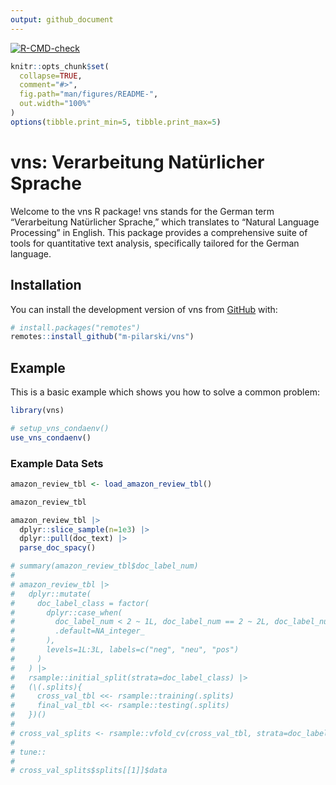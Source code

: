 ```yaml
---
output: github_document
---
```


<!-- README.md is generated from README.Rmd. Please edit that file -->

<!-- badges: start -->
[![R-CMD-check](https://github.com/m-pilarski/derp/actions/workflows/R-CMD-check.yaml/badge.svg)](https://github.com/m-pilarski/derp/actions/workflows/R-CMD-check.yaml)
<!-- badges: end -->

```r
knitr::opts_chunk$set(
  collapse=TRUE,
  comment="#>",
  fig.path="man/figures/README-",
  out.width="100%"
)
options(tibble.print_min=5, tibble.print_max=5)
```

# vns: Verarbeitung Natürlicher Sprache

Welcome to the vns R package! vns stands for the German term "Verarbeitung Natürlicher Sprache," which translates to "Natural Language Processing" in English. This package provides a comprehensive suite of tools for quantitative text analysis, specifically tailored for the German language.

## Installation

You can install the development version of vns from [GitHub](https://github.com/) with:

```r
# install.packages("remotes")
remotes::install_github("m-pilarski/vns")
```

## Example

This is a basic example which shows you how to solve a common problem:

```r
library(vns)

# setup_vns_condaenv()
use_vns_condaenv()
```

### Example Data Sets

```r
amazon_review_tbl <- load_amazon_review_tbl()

amazon_review_tbl
```
```r
amazon_review_tbl |> 
  dplyr::slice_sample(n=1e3) |> 
  dplyr::pull(doc_text) |> 
  parse_doc_spacy()
```

```r
# summary(amazon_review_tbl$doc_label_num)
# 
# amazon_review_tbl |> 
#   dplyr::mutate(
#     doc_label_class = factor(
#       dplyr::case_when(
#         doc_label_num < 2 ~ 1L, doc_label_num == 2 ~ 2L, doc_label_num > 2 ~ 3L,
#         .default=NA_integer_
#       ),
#       levels=1L:3L, labels=c("neg", "neu", "pos")
#     )
#   ) |> 
#   rsample::initial_split(strata=doc_label_class) |> 
#   (\(.splits){
#     cross_val_tbl <<- rsample::training(.splits)
#     final_val_tbl <<- rsample::testing(.splits)
#   })()
# 
# cross_val_splits <- rsample::vfold_cv(cross_val_tbl, strata=doc_label_class)
# 
# tune::
# 
# cross_val_splits$splits[[1]]$data
```

